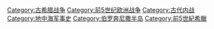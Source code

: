 {{cat main}}
{{Commons cat|Peloponnesian War}}

[[Category:古希腊战争|Category:古希腊战争]]
[[Category:前5世纪欧洲战争|Category:前5世纪欧洲战争]]
[[Category:古代内战|Category:古代内战]]
[[Category:地中海军事史|Category:地中海军事史]]
[[Category:伯罗奔尼撒半岛|Category:伯罗奔尼撒半岛]]
[[Category:前5世紀希臘|Category:前5世紀希臘]]